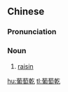 {{also|葡萄干}}
==Chinese==
{{zh-forms|s=葡萄干|type=21}}

===Pronunciation===
{{zh-pron
|m=pútáogān
|c=pou4 tou4 gon1
|h=pfs=phù-thò-kôn
|mn=phû-tô-koaⁿ
|cat=n
}}

===Noun===
{{zh-noun}}

# [[raisin]]

[[hu:葡萄乾]]
[[tl:葡萄乾]]